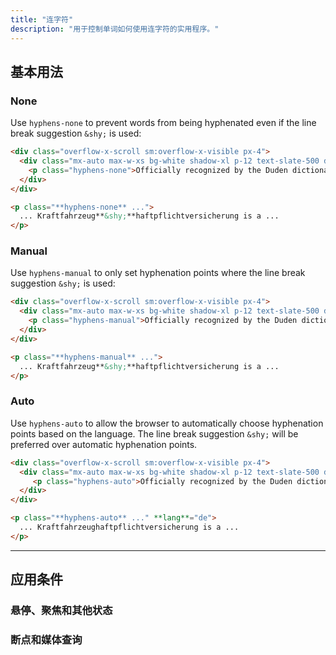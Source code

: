```yaml
---
title: "连字符"
description: "用于控制单词如何使用连字符的实用程序。"
---
```




## 基本用法

### None

Use `hyphens-none` to prevent words from being hyphenated even if the line break suggestion `&shy;` is used:

```html {{ example: { p: 'none' } }}
<div class="overflow-x-scroll sm:overflow-x-visible px-4">
  <div class="mx-auto max-w-xs bg-white shadow-xl p-12 text-slate-500 dark:bg-slate-800 dark:text-slate-400">
    <p class="hyphens-none">Officially recognized by the Duden dictionary as the longest word in German, <span class="text-slate-900 font-medium dark:text-slate-200" lang="de"> Kraftfahrzeug&shy;haftpflichtversicherung</span> is a 36 letter word for motor vehicle liability insurance.</p>
  </div>
</div>
```

```html
<p class="**hyphens-none** ...">
  ... Kraftfahrzeug**&shy;**haftpflichtversicherung is a ...
</p>
```

### Manual

Use `hyphens-manual` to only set hyphenation points where the line break suggestion `&shy;` is used:

```html {{ example: { p: 'none' } }}
<div class="overflow-x-scroll sm:overflow-x-visible px-4">
  <div class="mx-auto max-w-xs bg-white shadow-xl p-12 text-slate-500 dark:bg-slate-800 dark:text-slate-400">
    <p class="hyphens-manual">Officially recognized by the Duden dictionary as the longest word in German, <span class="text-slate-900 font-medium dark:text-slate-200" lang="de"> Kraftfahrzeug&shy;haftpflichtversicherung</span> is a 36 letter word for motor vehicle liability insurance.</p>
  </div>
</div>
```

```html
<p class="**hyphens-manual** ...">
  ... Kraftfahrzeug**&shy;**haftpflichtversicherung is a ...
</p>
```

### Auto

Use `hyphens-auto` to allow the browser to automatically choose hyphenation points based on the language. The line break suggestion `&shy;` will be preferred over automatic hyphenation points.

```html {{ example: { p: 'none' } }}
<div class="overflow-x-scroll sm:overflow-x-visible px-4">
  <div class="mx-auto max-w-xs bg-white shadow-xl p-12 text-slate-500 dark:bg-slate-800 dark:text-slate-400">
     <p class="hyphens-auto">Officially recognized by the Duden dictionary as the longest word in German, <span class="text-slate-900 font-medium dark:text-slate-200" lang="de"> Kraftfahrzeughaftpflichtversicherung</span> is a 36 letter word for motor vehicle liability insurance.</p>
  </div>
</div>
```

```html
<p class="**hyphens-auto** ..." **lang**="de">
  ... Kraftfahrzeughaftpflichtversicherung is a ...
</p>
```

---

## <Heading ignore>应用条件</Heading>

### <Heading ignore>悬停、聚焦和其他状态</Heading>

<HoverFocusAndOtherStates defaultClass="hyphens-none" featuredClass="hyphens-auto" element="p" />

### <Heading ignore>断点和媒体查询</Heading>

<BreakpointsAndMediaQueries defaultClass="hyphens-none" featuredClass="hyphens-auto" element="p" />
